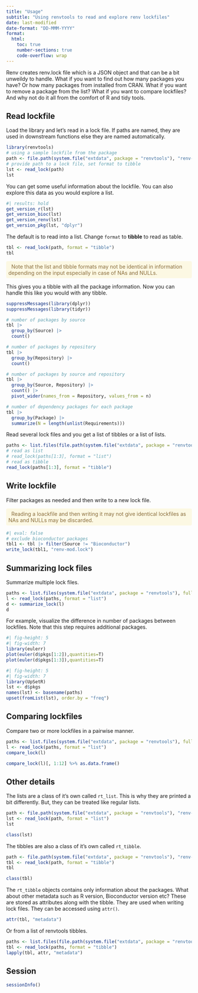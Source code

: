 ```yaml
---
title: "Usage"
subtitle: "Using renvtools to read and explore renv lockfiles"
date: last-modified
date-format: "DD-MMM-YYYY"
format:
  html:
    toc: true
    number-sections: true
    code-overflow: wrap
---
```


Renv creates renv.lock file which is a JSON object and that can be a bit unweildy to handle. What if you want to find out how many packages you have? Or how many packages from installed from CRAN. What if you want to remove a package from the list? What if you want to compare lockfiles? And why not do it all from the comfort of R and tidy tools.

## Read lockfile

Load the library and let's read in a lock file. If paths are named, they are used in downstream functions else they are named automatically.

```r
library(renvtools)
# using a sample lockfile from the package
path <- file.path(system.file("extdata", package = "renvtools"), "renv-r4.4.1.lock")
# provide path to a lock file, set format to tibble
lst <- read_lock(path)
lst
```

You can get some useful information about the lockfile. You can also explore this data as you would explore a list.

```r
#| results: hold
get_version_r(lst)
get_version_bioc(lst)
get_version_renv(lst)
get_version_pkg(lst, "dplyr")
```

The default is to read into a list. Change `format` to **tibble** to read as table.

```r
tbl <- read_lock(path, format = "tibble")
tbl
```

<p style="color: #8a6d3b;background-color: #fcf8e3;border-color:#faebcc;padding: 6px;border-radius: 4px;" style="inline-block">
<i class="fas fa-exclamation-circle"></i> &nbsp; Note that the list and tibble formats may not be identical in information depending on the input especially in case of NAs and NULLs.
</p>

This gives you a tibble with all the package information. Now you can handle this like you would with any tibble.

```r
suppressMessages(library(dplyr))
suppressMessages(library(tidyr))

# number of packages by source
tbl |>
  group_by(Source) |>
  count()

# number of packages by repository
tbl |>
  group_by(Repository) |>
  count()

# number of packages by source and repository
tbl |>
  group_by(Source, Repository) |>
  count() |>
  pivot_wider(names_from = Repository, values_from = n)

# number of dependency packages for each package
tbl |>
  group_by(Package) |>
  summarize(N = length(unlist(Requirements)))
```

Read several lock files and you get a list of tibbles or a list of lists.

```r
paths <- list.files(file.path(system.file("extdata", package = "renvtools")), full.names = TRUE)
# read as list
# read_lock(paths[1:3], format = "list")
# read as tibble
read_lock(paths[1:3], format = "tibble")
```

## Write lockfile

Filter packages as needed and then write to a new lock file.

<p style="color: #8a6d3b;background-color: #fcf8e3;border-color:#faebcc;padding: 6px;border-radius: 4px;" style="inline-block">
<i class="fas fa-exclamation-circle"></i> &nbsp; Reading a loackfile and then writing it may not give identical lockfiles as NAs and NULLs may be discarded.
</p>

```r
#| eval: false
# exclude bioconductor packages
tbl1 <- tbl |> filter(Source != "Bioconductor")
write_lock(tbl1, "renv-mod.lock")
```

## Summarizing lock files

Summarize multiple lock files.

```r
paths <- list.files(system.file("extdata", package = "renvtools"), full.names = TRUE)
l <- read_lock(paths, format = "list")
d <- summarize_lock(l)
d
```

For example, visualize the difference in number of packages between lockfiles. Note that this step requires additional packages.

```r
#| fig-height: 5
#| fig-width: 7
library(eulerr)
plot(euler(d$pkgs[1:2]),quantities=T)
plot(euler(d$pkgs[1:3]),quantities=T)
```

```r
#| fig-height: 5
#| fig-width: 7
library(UpSetR)
lst <- d$pkgs
names(lst) <- basename(paths)
upset(fromList(lst), order.by = "freq")
```

## Comparing lockfiles

Compare two or more lockfiles in a pairwise manner.

```r
paths <- list.files(system.file("extdata", package = "renvtools"), full.names = TRUE)
l <- read_lock(paths, format = "list")
compare_lock(l)
```

```r
compare_lock(l)[, 1:12] %>% as.data.frame()
```

## Other details

The lists are a class of it's own called `rt_list`. This is why they are printed a bit differently. But, they can be treated like regular lists.

```r
path <- file.path(system.file("extdata", package = "renvtools"), "renv-r4.4.1.lock")
lst <- read_lock(path, format = "list")
lst
```

```r
class(lst)
```

The tibbles are also a class of it's own called `rt_tibble`. 

```r
path <- file.path(system.file("extdata", package = "renvtools"), "renv-r4.4.1.lock")
tbl <- read_lock(path, format = "tibble")
tbl
```

```r
class(tbl)
```

The `rt_tibble` objects contains only information about the packages. What about other metadata such as R version, Bioconductor version etc? These are stored as attributes along with the tibble. They are used when writing lock files. They can be accessed using `attr()`.

```r
attr(tbl, "metadata")
```

Or from a list of renvtools tibbles.

```r
paths <- list.files(file.path(system.file("extdata", package = "renvtools")), full.names = TRUE)
tbl <- read_lock(paths, format = "tibble")
lapply(tbl, attr, "metadata")
```

## Session

```r
sessionInfo()
```
